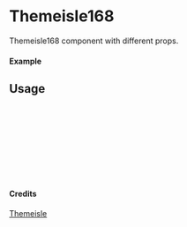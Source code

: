 
<Meta of={Themeisle168} title="Themeisle/Themeisle168" />

# Themeisle168

Themeisle168 component with different props.

#### Example

<Canvas of={Themeisle168.Primary} />

## Usage

```ts
import { Themeisle168 } from "yadl-ui";

const Example = () => {
  return (
      <Themeisle168 />
  );
};

export default Example;
```

#### Credits
[Themeisle](https://themeisle.com/illustrations/)
